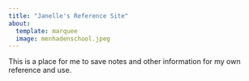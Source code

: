 ```yaml
---
title: "Janelle's Reference Site"
about:
  template: marquee
  image: menhadenschool.jpeg
---
```


This is a place for me to save notes and other information for my own reference and use.
